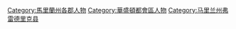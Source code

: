 [[Category:馬里蘭州各郡人物|Category:馬里蘭州各郡人物]]
[[Category:華盛頓都會區人物|Category:華盛頓都會區人物]]
[[Category:马里兰州弗雷德里克县|Category:马里兰州弗雷德里克县]]